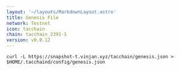 ```yaml
---
layout: '~/layouts/MarkdownLayout.astro'
title: Genesis File
network: Testnet
icon: tacchain
chain: tacchain_2391-1
version: v0.0.12
---
```



```
curl -L https://snapshot-t.vinjan.xyz/tacchain/genesis.json > $HOME/.tacchaind/config/genesis.json 
```
